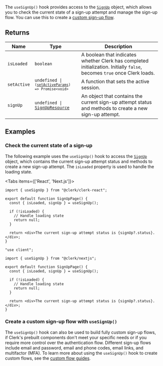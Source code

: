 The `useSignUp()` hook provides access to the [`SignUp`](/docs/references/javascript/sign-up/sign-up) object, which allows you to check the current state of a sign-up attempt and manage the sign-up flow. You can use this to create a [custom sign-up flow](/docs/custom-flows/overview#sign-up-flow).

## Returns

| Name        | Type                                                                                                                               | Description                                                                                                              |
| ----------- | ---------------------------------------------------------------------------------------------------------------------------------- | ------------------------------------------------------------------------------------------------------------------------ |
| `isLoaded`  | `boolean`                                                                                                                          | A boolean that indicates whether Clerk has completed initialization. Initially `false`, becomes `true` once Clerk loads. |
| `setActive` | <code>undefined \| <code>([setActiveParams](/docs/references/javascript/types/set-active-params)) => Promise\<void\></code></code> | A function that sets the active session.                                                                                 |
| `signUp`    | <code>undefined \| [SignUpResource](/docs/references/javascript/sign-up)</code>                                                    | An object that contains the current sign-up attempt status and methods to create a new sign-up attempt.                  |

## Examples

### Check the current state of a sign-up

The following example uses the `useSignUp()` hook to access the [`SignUp`](/docs/references/javascript/sign-up/sign-up) object, which contains the current sign-up attempt status and methods to create a new sign-up attempt. The `isLoaded` property is used to handle the loading state.

<Tabs items={['React', 'Next.js']}>
<Tab>

```tsx {{ filename: 'src/pages/SignUpPage.tsx' }}
import { useSignUp } from "@clerk/clerk-react";

export default function SignUpPage() {
  const { isLoaded, signUp } = useSignUp();

  if (!isLoaded) {
    // Handle loading state
    return null;
  }

  return <div>The current sign-up attempt status is {signUp?.status}.</div>;
}
```

</Tab>
<Tab>

```tsx {{ filename: 'app/sign-up/page.tsx' }}
"use client";

import { useSignUp } from "@clerk/nextjs";

export default function SignUpPage() {
  const { isLoaded, signUp } = useSignUp();

  if (!isLoaded) {
    // Handle loading state
    return null;
  }

  return <div>The current sign-up attempt status is {signUp?.status}.</div>;
}
```

</Tab>
</Tabs>

### Create a custom sign-up flow with `useSignUp()`

The `useSignUp()` hook can also be used to build fully custom sign-up flows, if Clerk's prebuilt components don't meet your specific needs or if you require more control over the authentication flow. Different sign-up flows include email and password, email and phone codes, email links, and multifactor (MFA). To learn more about using the `useSignUp()` hook to create custom flows, see the [custom flow guides](/docs/custom-flows/overview).
